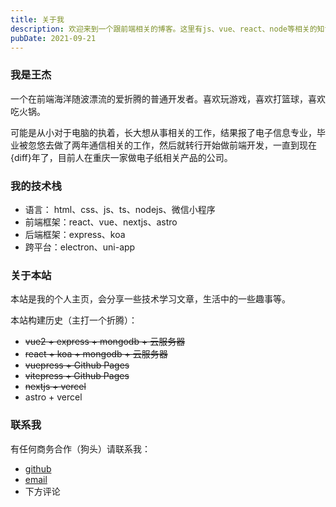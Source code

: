 ```yaml
---
title: 关于我
description: 欢迎来到一个跟前端相关的博客。这里有js、vue、react、node等相关的知识点，还有常见的面识题，日常开发中遇到的一些比较难搞的问题等等；我们从基本使用，到底层原理，从方方面面带您领略前端的魅力。让我们一起加油，成为优秀的前端coder。
pubDate: 2021-09-21
---
```



### 我是王杰

一个在前端海洋随波漂流的爱折腾的普通开发者。喜欢玩游戏，喜欢打篮球，喜欢吃火锅。

可能是从小对于电脑的执着，长大想从事相关的工作，结果报了电子信息专业，毕业被忽悠去做了两年通信相关的工作，然后就转行开始做前端开发，一直到现在{diff}年了，目前人在重庆一家做电子纸相关产品的公司。

### 我的技术栈

- 语言： html、css、js、ts、nodejs、微信小程序
- 前端框架：react、vue、nextjs、astro
- 后端框架：express、koa
- 跨平台：electron、uni-app

### 关于本站
本站是我的个人主页，会分享一些技术学习文章，生活中的一些趣事等。

本站构建历史（主打一个折腾）：
- ~~vue2 + express + mongodb + 云服务器~~
- ~~react + koa + mongodb + 云服务器~~
- ~~vuepress + Github Pages~~
- ~~vitepress + Github Pages~~
- ~~nextjs + vercel~~
- astro + vercel

### 联系我

有任何商务合作（狗头）请联系我：
- [github](https://github.com/wjie1994/blogs)
- <a href="mailto:wjie2021@163.com">email</a>
- 下方评论

